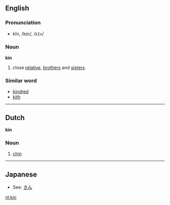 ==English==
===Pronunciation===
*kĭn, /kɪn/, /<tt>kIn</tt>/

===Noun===
'''kin'''<!-- singular and plural or plural only? -->

#close [[relative]], [[brother]]s and [[sister]]s.

===Similar word===
*[[kindred]]
*[[kith]]

----

==Dutch==
'''kin'''

===Noun===

# [[chin]]

----

==Japanese==
*See: [[きん]]


[[nl:kin]]